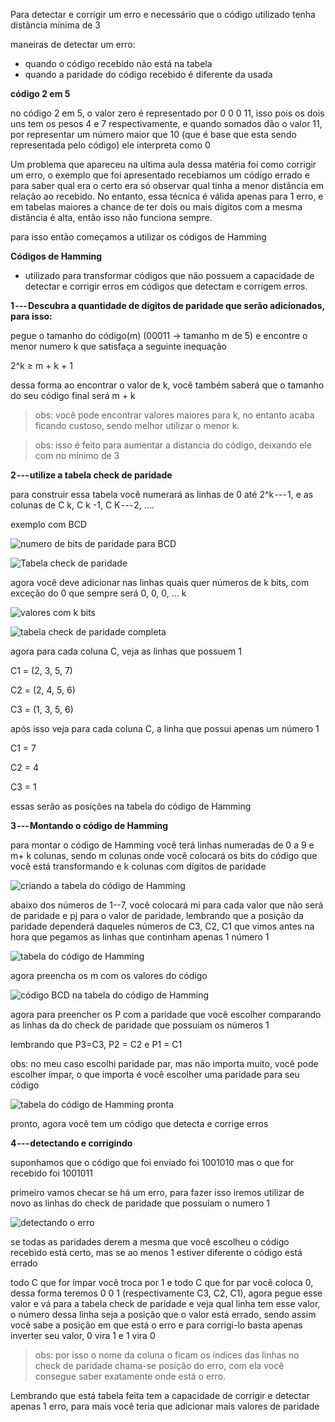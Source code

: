 






Para detectar e corrigir um erro e necessário que o código utilizado
tenha distância mínima de 3

maneiras de detectar um erro:

-   quando o código recebido não está na tabela
-   quando a paridade do código recebido é diferente da usada








**código 2 em 5**

no código 2 em 5, o valor zero é representado por 0 0 0 11, isso pois os
dois uns tem os pesos 4 e 7 respectivamente, e quando somados dão o
valor 11, por representar um número maior que 10 (que é base que esta
sendo representada pelo código) ele interpreta como 0








Um problema que apareceu na ultima aula dessa matéria foi como corrigir
um erro, o exemplo que foi apresentado recebíamos um código errado e
para saber qual era o certo era só observar qual tinha a menor distância
em relação ao recebido. No entanto, essa técnica é válida apenas para 1
erro, e em tabelas maiores a chance de ter dois ou mais dígitos com a
mesma distância é alta, então isso não funciona sempre.

para isso então começamos a utilizar os códigos de Hamming

**Códigos de Hamming**

-   utilizado para transformar códigos que não possuem a capacidade de
    detectar e corrigir erros em códigos que detectam e corrigem erros.

**1 --- Descubra a quantidade de dígitos de paridade que serão
adicionados, para isso:**

pegue o tamanho do código(m) (00011 → tamanho m de 5) e encontre o menor
numero k que satisfaça a seguinte inequação

2\^k ≥ m + k + 1

dessa forma ao encontrar o valor de k, você também saberá que o tamanho
do seu código final será m + k

> obs: você pode encontrar valores maiores para k, no entanto acaba
> ficando custoso, sendo melhor utilizar o menor k.

> obs: isso é feito para aumentar a distancia do código, deixando ele
> com no mínimo de 3

**2 --- utilize a tabela check de paridade**

para construir essa tabela você numerará as linhas de 0 até 2\^k --- 1,
e as colunas de C k, C k -1, C K --- 2, ....

exemplo com BCD

![numero de bits de paridade para BCD](image_10.png)

![Tabela check de paridade](image_11.png)

agora você deve adicionar nas linhas quais quer números de k bits, com
exceção do 0 que sempre será 0, 0, 0, ... k

![valores com k bits](image_12.png)

![tabela check de paridade completa](image_13.png)

agora para cada coluna C, veja as linhas que possuem 1

C1 = (2, 3, 5, 7)

C2 = (2, 4, 5, 6)

C3 = (1, 3, 5, 6)

após isso veja para cada coluna C, a linha que possui apenas um número 1

C1 = 7

C2 = 4

C3 = 1

essas serão as posições na tabela do código de Hamming

**3 --- Montando o código de Hamming**

para montar o código de Hamming você terá linhas numeradas de 0 a 9 e m+
k colunas, sendo m colunas onde você colocará os bits do código que você
está transformando e k colunas com dígitos de paridade

![criando a tabela do código de Hamming](image_14.png)

abaixo dos números de 1--7, você colocará mi para cada valor que não
será de paridade e pj para o valor de paridade, lembrando que a posição
da paridade dependerá daqueles números de C3, C2, C1 que vimos antes na
hora que pegamos as linhas que continham apenas 1 número 1

![tabela do código de Hamming](image_15.png)

agora preencha os m com os valores do código

![código BCD na tabela do código de Hamming](image_16.png)

agora para preencher os P com a paridade que você escolher comparando as
linhas da do check de paridade que possuiam os números 1

lembrando que P3=C3, P2 = C2 e P1 = C1

obs: no meu caso escolhi paridade par, mas não importa muito, você pode
escolher ímpar, o que importa é você escolher uma paridade para seu
código

![tabela do código de Hamming pronta](image_17.png)

pronto, agora você tem um código que detecta e corrige erros

**4 --- detectando e corrigindo**

suponhamos que o código que foi enviado foi 1001010 mas o que for
recebido foi 1001011

primeiro vamos checar se há um erro, para fazer isso iremos utilizar de
novo as linhas do check de paridade que possuíam o numero 1

![detectando o erro](image_18.png)

se todas as paridades derem a mesma que você escolheu o código recebido
está certo, mas se ao menos 1 estiver diferente o código está errado

todo C que for ímpar você troca por 1 e todo C que for par você coloca
0, dessa forma teremos 0 0 1 (respectivamente C3, C2, C1), agora pegue
esse valor e vá para a tabela check de paridade e veja qual linha tem
esse valor, o número dessa linha seja a posição que o valor está errado,
sendo assim você sabe a posição em que está o erro e para corrigi-lo
basta apenas inverter seu valor, 0 vira 1 e 1 vira 0

> obs: por isso o nome da coluna o ficam os índices das linhas no check
> de paridade chama-se posição do erro, com ela você consegue saber
> exatamente onde está o erro.

Lembrando que está tabela feita tem a capacidade de corrigir e detectar
apenas 1 erro, para mais você teria que adicionar mais valores de
paridade


